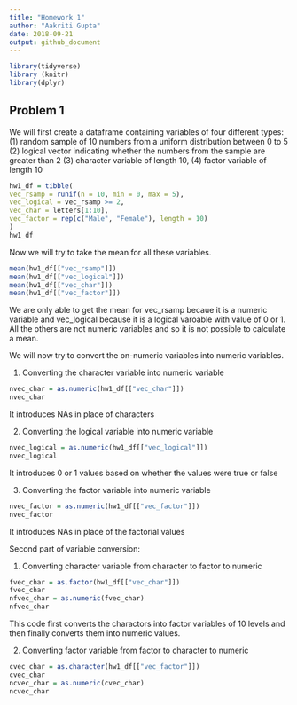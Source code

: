 ```yaml
---
title: "Homework 1"
author: "Aakriti Gupta"
date: 2018-09-21
output: github_document
---
```


```r
library(tidyverse)
library (knitr)
library(dplyr)
```

## **Problem 1**
We will first create a dataframe containing variables of four different types: 
(1) random sample of 10 numbers from a uniform distribution between 0 to 5
(2) logical vector indicating whether the numbers from the sample are greater than 2
(3) character variable of length 10,
(4) factor variable of length 10

```r
hw1_df = tibble(
vec_rsamp = runif(n = 10, min = 0, max = 5),
vec_logical = vec_rsamp >= 2,
vec_char = letters[1:10],
vec_factor = rep(c("Male", "Female"), length = 10)
)
hw1_df

```


Now we will try to take the mean for all these variables. 

```r
mean(hw1_df[["vec_rsamp"]])
mean(hw1_df[["vec_logical"]])
mean(hw1_df[["vec_char"]])
mean(hw1_df[["vec_factor"]])
```

We are only able to get the mean for vec_rsamp becaue it is a numeric variable and vec_logical because it is a logical varoable with value of 0 or 1. All the others are not numeric variables and so it is not possible to calculate a mean.

We will now try to convert the on-numeric variables into numeric variables.

(1) Converting the character variable into numeric variable

```r
nvec_char = as.numeric(hw1_df[["vec_char"]])
nvec_char
```

It introduces NAs in place of characters

(2) Converting the logical variable into numeric variable

```r
nvec_logical = as.numeric(hw1_df[["vec_logical"]])
nvec_logical
```

It introduces 0 or 1 values based on whether the values were true or false

(3) Converting the factor variable into numeric variable

```r
nvec_factor = as.numeric(hw1_df[["vec_factor"]])
nvec_factor
```

It introduces NAs in place of the factorial values


Second part of variable conversion:

(1) Converting character variable from character to factor to numeric

```r
fvec_char = as.factor(hw1_df[["vec_char"]])
fvec_char
nfvec_char = as.numeric(fvec_char)
nfvec_char
```

This code first converts the charactors into factor variables of 10 levels and then finally converts them into numeric values.


(2) Converting factor variable from factor to character to numeric

```r
cvec_char = as.character(hw1_df[["vec_factor"]])
cvec_char
ncvec_char = as.numeric(cvec_char)
ncvec_char
```
